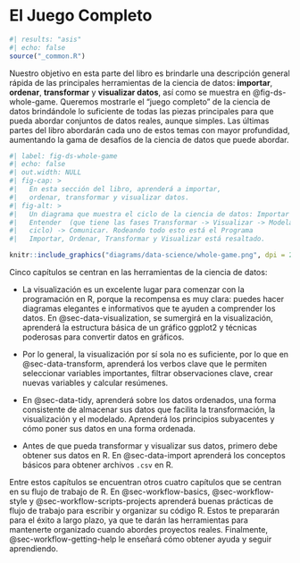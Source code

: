 # El Juego Completo {#sec-whole-game-intro .unnumbered}

```r
#| results: "asis"
#| echo: false
source("_common.R")
```

Nuestro objetivo en esta parte del libro es brindarle una descripción general rápida de las principales herramientas de la ciencia de datos: **importar**, **ordenar**, **transformar** y **visualizar datos**, así como se muestra en @fig-ds-whole-game.
Queremos mostrarle el "juego completo" de la ciencia de datos brindándole lo suficiente de todas las piezas principales para que pueda abordar conjuntos de datos reales, aunque simples.
Las últimas partes del libro abordarán cada uno de estos temas con mayor profundidad, aumentando la gama de desafíos de la ciencia de datos que puede abordar.

```r
#| label: fig-ds-whole-game 
#| echo: false
#| out.width: NULL
#| fig-cap: >
#|   En esta sección del libro, aprenderá a importar,
#|   ordenar, transformar y visualizar datos.
#| fig-alt: >
#|   Un diagrama que muestra el ciclo de la ciencia de datos: Importar -> Ordenar ->
#|   Entender  (que tiene las fases Transformar -> Visualizar -> Modelar en un
#|   ciclo) -> Comunicar. Rodeando todo esto está el Programa 
#|   Importar, Ordenar, Transformar y Visualizar está resaltado.

knitr::include_graphics("diagrams/data-science/whole-game.png", dpi = 270)
```

Cinco capítulos se centran en las herramientas de la ciencia de datos:

-   La visualización es un excelente lugar para comenzar con la programación en R, porque la recompensa es muy clara: puedes hacer diagramas elegantes e informativos que te ayuden a comprender los datos.
    En @sec-data-visualization, se sumergirá en la visualización, aprenderá la estructura básica de un gráfico ggplot2 y técnicas poderosas para convertir datos en gráficos.

-   Por lo general, la visualización por sí sola no es suficiente, por lo que en @sec-data-transform, aprenderá los verbos clave que le permiten seleccionar variables importantes, filtrar observaciones clave, crear nuevas variables y calcular resúmenes.

-   En @sec-data-tidy, aprenderá sobre los datos ordenados, una forma consistente de almacenar sus datos que facilita la transformación, la visualización y el modelado.
    Aprenderá los principios subyacentes y cómo poner sus datos en una forma ordenada.

-   Antes de que pueda transformar y visualizar sus datos, primero debe obtener sus datos en R.
    En @sec-data-import aprenderá los conceptos básicos para obtener archivos `.csv` en R.

Entre estos capítulos se encuentran otros cuatro capítulos que se centran en su flujo de trabajo de R.
En @sec-workflow-basics, @sec-workflow-style y @sec-workflow-scripts-projects aprenderá buenas prácticas de flujo de trabajo para escribir y organizar su código R.
Estos te prepararán para el éxito a largo plazo, ya que te darán las herramientas para mantenerte organizado cuando abordes proyectos reales.
Finalmente, @sec-workflow-getting-help le enseñará cómo obtener ayuda y seguir aprendiendo.
